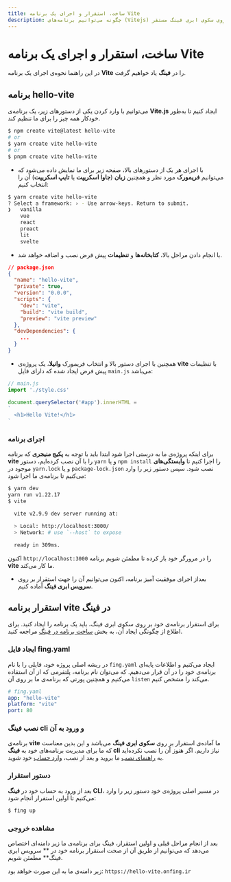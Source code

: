 ```yaml
---
title: ساخت، استقرار و اجرای یک برنامه Vite
description: چگونه می‌توانیم برنامه‌های (Vitejs) را بر روی سکوی ابری فینگ مستقر(deploy) کنیم؟
---
```



<Platform>
  <PlatformHead title="برنامه‌های Vite" icon="vite/vite-original.svg" />
</Platform>

# ساخت، استقرار و اجرای یک برنامه Vite

در این راهنما نحوه‌ی اجرای یک برنامه **Vite** را در **فینگ** یاد خواهیم گرفت.

## برنامه hello-vite

می‌توانیم با وارد کردن یکی از دستورهای زیر، یک برنامه‌ی **Vite.js** ایجاد کنیم تا به‌طور خودکار همه چیز را برای ما تنظیم کند.

```bash
$ npm create vite@latest hello-vite
# or
$ yarn create vite hello-vite
# or
$ pnpm create vite hello-vite
```
- با اجرای هر یک از دستورهای بالا، صفحه زیر برای ما نمایش داده می‌شود که می‌توانیم **فریمورک**  مورد نظر و همچنین **زبان** (**جاوا اسکریپت** یا **تایپ اسکریپت**) آن را انتخاب کنیم:

```bash
$ yarn create vite hello-vite
? Select a framework: › - Use arrow-keys. Return to submit.
❯   vanilla
    vue
    react
    preact
    lit
    svelte
```

- با انجام دادن مراحل بالا، **کتابخانه‌ها** و **تنظیمات** پیش فرض نصب و اضافه خواهد شد.

```json
// package.json
{
  "name": "hello-vite",
  "private": true,
  "version": "0.0.0",
  "scripts": {
    "dev": "vite",
    "build": "vite build",
    "preview": "vite preview"
  },
  "devDependencies": {
    ...
  }
}
```

- همچنین با اجرای دستور بالا و انتخاب فریمورک **وانیلا**، یک پروژه‌ی **vite** با تنظیمات پیش فرض ایجاد شده که دارای فایل `main.js` می‌باشد:

```javascript
// main.js
import './style.css'

document.querySelector('#app').innerHTML = 
`
  <h1>Hello Vite!</h1>
`
```

### اجرای برنامه

برای اینکه پروژه‌ی ما به درستی اجرا شود ابتدا باید با توجه به **پکیج منیجری** که برنامه **vite** را با آن نصب کرده‌ایم، دستور `yarn` و یا `npm install` را اجرا کنیم تا **وابستگی‌های** موجود در `yarn.lock` و یا `package-lock.json` نصب شود. سپس دستور زیر را وارد می‌کنیم تا برنامه‌ی ما اجرا شود:

```bash
$ yarn dev
yarn run v1.22.17
$ vite

  vite v2.9.9 dev server running at:

  > Local: http://localhost:3000/
  > Network: # use `--host` to expose

  ready in 309ms.
```

اکنون `http://localhost:3000` را در مرورگر خود باز کرده تا مطمئن شویم برنامه **vite** ما کار می‌کند.

- بعداز اجرای موفقیت آمیز برنامه، اکنون می‌توانیم آن را جهت استقرار بر روی **سرویس ابری فینگ** آماده کنیم.

## استقرار برنامه vite در فینگ

برای استقرار برنامه‌ی خود بر روی سکوی ابری فینگ، باید یک برنامه را ایجاد کنید. برای اطلاع از چگونگی ایجاد آن، به بخش [ساخت برنامه در فینگ](/quickstart/create-app) مراجعه کنید.

### ایجاد فایل fing.yaml

در ریشه اصلی پروژه خود، فایلی را با نام `fing.yaml` ایجاد می‌کنیم و اطلاعات پایه‌ای برنامه‌ی خود را در آن قرار می‌دهیم. که می‌توان نام برنامه، پلتفرمی که از آن استفاده می‌کنیم و همچنین پورتی که برنامه‌ی ما بر روی آن `listen` می‌کند را مشخص کنیم.

```yaml
# fing.yaml
app: "hello-vite"
platform: "vite"
port: 80
```

### نصب فینگ cli و ورود به آن

برنامه‌ی **vite** ما آماده‌ی استقرار بر روی **سکوی ابری فینگ** می‌باشد و این بدین معناست که ما برای مدیریت برنامه‌های خود به **فینگ cli** نیاز داریم. اگر هنوز آن را نصب نکرده‌اید به [راهنمای نصب](/quickstart/installation) ما بروید و بعد از نصب، [وارد حساب](/quickstart/login) خود شوید.

### دستور استقرار

بعد از ورود به حساب خود در **فینگ CLI**، در مسیر اصلی پروژه‌ی خود دستور زیر را وارد می‌کنیم تا اولین استقرار انجام شود:

```bash
$ fing up
```

### مشاهده خروجی

بعد از انجام مراحل قبلی و اولین استقرار، فینگ برای برنامه‌ی ما زیر دامنه‌ای اختصاص می‌دهد که می‌توانیم از طریق آن از صحت استقرار برنامه خود در ** سرویس ابری فینگ** مطمئن شویم.

زیر دامنه‌ی ما به این صورت خواهد بود: `https://hello-vite.onfing.ir`
